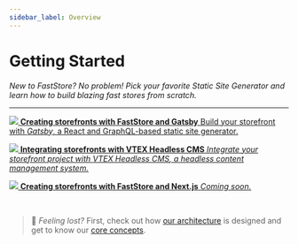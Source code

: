 ```yaml
---
sidebar_label: Overview
---
```




# Getting Started

*New to FastStore? No problem! Pick your favorite Static Site Generator and learn how to build blazing fast stores from scratch.*

---

<CardGrid home>

[ ![](/img/Gatsby_Logo.svg) **Creating storefronts with FastStore and Gatsby** Build your storefront with *Gatsby*, a React and GraphQL-based static site generator. ](/tutorials/gatsby/overview)

[ ![](/img/logo.svg) **Integrating storefronts with VTEX Headless CMS** *Integrate your storefront project with *VTEX Headless CMS*, a headless content management system.* ](/tutorials/VTEX-CMS/0)

[ ![](/img/Nextjs_Logo.svg) **Creating storefronts with FastStore and Next.js** *Coming soon.* ](./overview)


</CardGrid>
<br/>

> 🧐 *Feeling lost?* First, check out how [our architecture](/tutorials/architecture/0) is designed and get to know our [core concepts](/tutorials/architecture/3).
